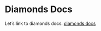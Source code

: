 # Diamonds Docs

Let's link to diamonds docs. 
[diamonds docs](https://ggplot2.tidyverse.org/reference/diamonds.html)